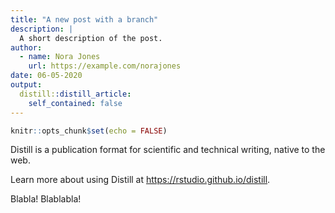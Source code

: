 ```yaml
---
title: "A new post with a branch"
description: |
  A short description of the post.
author:
  - name: Nora Jones
    url: https://example.com/norajones
date: 06-05-2020
output:
  distill::distill_article:
    self_contained: false
---
```


```r
knitr::opts_chunk$set(echo = FALSE)
```

Distill is a publication format for scientific and technical writing, native to the web.

Learn more about using Distill at <https://rstudio.github.io/distill>.

Blabla! Blablabla!
